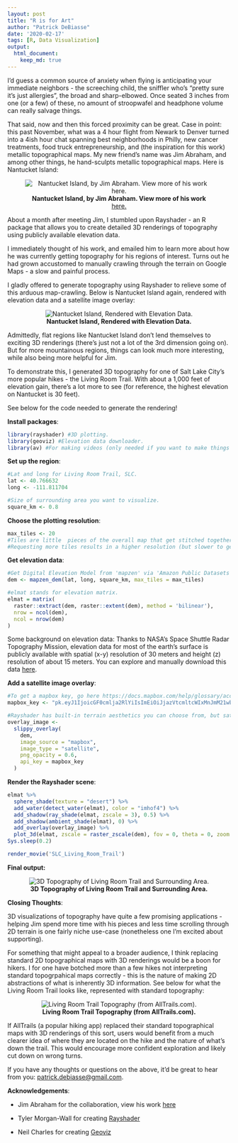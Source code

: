 ```yaml
---
layout: post
title: "R is for Art"
author: "Patrick DeBiasse"
date: '2020-02-17'
tags: [R, Data Visualization]
output:
  html_document:
    keep_md: true
---
```


I'd guess a common source of anxiety when flying is anticipating your immediate neighbors - the screeching child, the sniffler who's "pretty sure it's just allergies", the broad and sharp-elbowed. Once seated 3 inches from one (or a few) of these, no amount of stroopwafel and headphone volume can really salvage things.  

That said, now and then this forced proximity can be great. Case in point: this past November,  what was a 4 hour flight from Newark to Denver turned into a 4ish hour chat spanning best neighborhoods in Philly, new cancer treatments, food truck entrepreneurship, and (the inspiration for this work) metallic topographical maps. My new friend's name was Jim Abraham, and among other things, he hand-sculpts metallic topographical maps. Here is Nantucket Island:

<center>

![**Nantucket Island, by Jim Abraham. View more of his work** [here.](https://www.abrahamartistry.com/)](C:\Users\Pat\Desktop\Patrick-DeBiasse.github.io\images\R is for Art\1_Nantucket Island_metalic.png)

</center>

About a month after meeting Jim, I stumbled upon Rayshader - an R package that allows you to create detailed 3D renderings of topography using publicly available elevation data.

I immediately thought of his work, and emailed him to learn more about how he was currently getting topography for his regions of interest. Turns out he had grown accustomed to manually crawling through the terrain on Google Maps - a slow and painful process.

I gladly offered to generate topography using Rayshader to relieve some of this arduous map-crawling. Below is Nantucket Island again, rendered with elevation data and a satellite image overlay:

<center>

![**Nantucket Island, Rendered with Elevation Data.**](C:\Users\Pat\Desktop\Patrick-DeBiasse.github.io\images\R is for Art\2_Nantucket Island_rendered.png)

</center>

Admittedly, flat regions like Nantucket Island don't lend themselves to exciting 3D renderings (there's just not a lot of the 3rd dimension going on). But for more mountainous regions, things can look much more interesting, while also being more  helpful for Jim.

To demonstrate this, I generated 3D topography for one of Salt Lake City's more popular hikes - the Living Room Trail. With about a 1,000 feet of elevation gain, there's a lot more to see (for reference, the highest elevation on Nantucket is 30 feet).  

See below for the code needed to generate the rendering!

**Install packages**:
```r
library(rayshader) #3D plotting.
library(geoviz) #Elevation data downloader.
library(av) #For making videos (only needed if you want to make things like rotating GIFs).
```

**Set up the region**:
```r
#Lat and long for Living Room Trail, SLC.
lat <- 40.766632
long <- -111.811704

#Size of surrounding area you want to visualize.
square_km <- 0.8
```

**Choose the plotting resolution**:
```r
max_tiles <- 20
#Tiles are little  pieces of the overall map that get stitched together.
#Requesting more tiles results in a higher resolution (but slower to generate) image.
```

**Get elevation data**:
```r
#Get Digital Elevation Model from 'mapzen' via 'Amazon Public Datasets'.
dem <- mapzen_dem(lat, long, square_km, max_tiles = max_tiles)

#elmat stands for elevation matrix.
elmat = matrix(
  raster::extract(dem, raster::extent(dem), method = 'bilinear'),
  nrow = ncol(dem),
  ncol = nrow(dem)
)
```
Some background on elevation data:
Thanks to NASA's Space Shuttle Radar Topography Mission, elevation data for most of the earth's surface is publicly available with spatial (x-y) resolution of 30 meters and height (z) resolution of about 15 meters. You can explore and manually download this data [here](https://www.usgs.gov/earthexplorer-0/).

**Add a satellite image overlay**:
```r
#To get a mapbox key, go here https://docs.mapbox.com/help/glossary/access-token/.
mapbox_key <- "pk.eyJ1IjoicGF0cmlja2RlYiIsImEiOiJjazVtcmltcWIxMnJmM21wbDZkcHlzMzEwIn0.sAIvHarJXAc6VHgomtK2yQ"

#Rayshader has built-in terrain aesthetics you can choose from, but satellite images are more realistic:
overlay_image <-
  slippy_overlay(
    dem,
    image_source = "mapbox",
    image_type = "satellite",
    png_opacity = 0.6,
    api_key = mapbox_key
  )
```


**Render the Rayshader scene**:
```r
elmat %>%
  sphere_shade(texture = "desert") %>%
  add_water(detect_water(elmat), color = "imhof4") %>%
  add_shadow(ray_shade(elmat, zscale = 3), 0.5) %>%
  add_shadow(ambient_shade(elmat), 0) %>%
  add_overlay(overlay_image) %>%
  plot_3d(elmat, zscale = raster_zscale(dem), fov = 0, theta = 0, zoom = 0.75, phi = 55, windowsize = c(1000, 800))
Sys.sleep(0.2)

render_movie('SLC_Living_Room_Trail')
```

**Final output:**

<center>

![**3D Topography of Living Room Trail and Surrounding Area.**](C:\Users\Pat\Desktop\Patrick-DeBiasse.github.io\images\R is for Art\3_livingroomtrail_onerotation_reduced.gif)

</center>

**Closing Thoughts**:

3D visualizations of topography have quite a few promising applications - helping Jim spend more time with his pieces and less time scrolling through 2D terrain is one fairly niche use-case (nonetheless one I'm excited about supporting).

For something that might appeal to a broader audience, I think replacing standard 2D topographical maps with 3D renderings would be a boon for hikers. I for one have botched more than a few hikes not interpreting standard topogrpahical maps correctly - this is the nature of making 2D abstractions of what is inherently 3D information. See below for what the Living Room Trail looks like, represented with standard topography:

<center>

![**Living Room Trail Topography (from AllTrails.com).**](C:\Users\Pat\Desktop\Patrick-DeBiasse.github.io\images\R is for Art\4_living room trail_topography.PNG)

</center>

If AllTrails (a popular hiking app) replaced their standard topographical maps with 3D renderings of this sort, users would benefit from a much clearer idea of where they are located on the hike and the nature of what's down the trail. This would encourage more confident exploration and likely cut down on wrong turns.

If you have any thoughts or questions on the above, it'd be great to hear from you: [patrick.debiasse@gmail.com](patrick.debiasse@gmail.com).

**Acknowledgements**:

* Jim Abraham for the collaboration, view his work [here](https://www.abrahamartistry.com/)

* Tyler Morgan-Wall for creating [Rayshader](https://www.rayshader.com/)

* Neil Charles for creating [Geoviz](https://cran.r-project.org/web/packages/geoviz/index.html)
